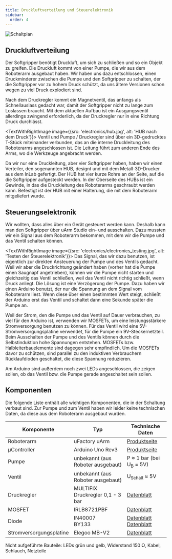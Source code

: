 ```yaml
---
title: Druckluftverteilung und Steuerelektronik
sidebar:
  order: 4
---
```



![Schaltplan]($assets/electronics/circuit_plan.png)

## Druckluftverteilung

Der Softgripper benötigt Druckluft, um sich zu schließen und so ein Objekt zu greifen.
Die Druckluft kommt von einer Pumpe, die wir aus dem Roboterarm ausgebaut haben.
Wir haben uns dazu entschlossen, einen Druckminderer zwischen die Pumpe und den Softgripper zu schalten, der die Softgripper vor zu hohem Druck schützt, da uns ältere Versionen schon wegen zu viel Druck explodiert sind.

Nach dem Druckregler kommt ein Magnetventil, das anfangs als Schnellauslass gedacht war, damit der Softgripper nicht zu lange zum Loslassen braucht.
Mit dem aktuellen Aufbau ist ein Ausgangsventil allerdings zwingend erforderlich, da der Druckregler nur in eine Richtung Druck durchlässt.

<TextWithRightImage image={{src: 'electronics/hub.jpg', alt: 'HUB nach dem Druck'}}>
  Ventil und Pumpe / Druckregler sind über ein 3D-gedrucktes T-Stück miteinander verbunden, das an die interne Druckleitung des Roboterarms angeschlossen ist.
  Die Leitung führt zum anderen Ende des Arms, wo die Werkzeuge angebracht werden.

  Da wir nur eine Druckleitung, aber vier Softgripper haben, haben wir einen Verteiler, den sogenannten HUB, designt und mit dem Metall-3D-Drucker aus dem InLab gefertigt.
  Der HUB hat vier kurze Rohre an der Seite, auf die die Softgripper aufgesteckt werden.
  In der Oberseite des HUBs ist ein Gewinde, in das die Druckleitung des Roboterarms geschraubt werden kann.
  Befestigt ist der HUB mit einer Halterung, die mit dem Roboterarm mitgeliefert wurde.
</TextWithRightImage>

## Steuerungselektronik

Wir wollten, dass alles über ein Gerät gesteuert werden kann.
Deshalb kann man den Softgripper über uArm Studio ein- und ausschalten.
Dazu mussten wir ein Signal aus dem Roboterarm bekommen, mit dem wir die Pumpe und das Ventil schalten können.

<TextWithRightImage image={{src: 'electronics/electronics_testing.jpg', alt: 'Testen der Steuerelektronik'}}>
  Das Signal, das wir dazu benutzen, ist eigentlich zur direkten Ansteuerung der Pumpe und des Ventils gedacht.
  Weil wir aber die Druckrichtung geändert haben (vorher hat die Pumpe einen Saugnapf angetrieben), können wir die Pumpe nicht starten und gleichzeitig das Ventil schließen, weil das Ventil nicht richtig schließt, wenn Druck anliegt.
  Die Lösung ist eine Verzögerung der Pumpe.
  Dazu haben wir einen Arduino benutzt, der nur die Spannung an dem Signal vom Roboterarm liest.
  Wenn diese über einen bestimmten Wert steigt, schließt der Arduino erst das Ventil und schaltet dann eine Sekunde später die Pumpe an.
</TextWithRightImage>

Weil der Strom, den die Pumpe und das Ventil auf Dauer verbrauchen, zu viel für den Arduino ist, verwenden wir MOSFETs, um eine leistungsstärkere Stromversorgung benutzen zu können.
Für das Ventil wird eine 5V-Stromversorgungsplatine verwendet, für die Pumpe ein 9V-Steckernetzteil.
Beim Ausschalten der Pumpe und des Ventils können durch die Selbstinduktion hohe Spannungen entstehen.
MOSFETs bzw. Halbleiterbauelemente sind dagegen sehr empfindlich.
Um die MOSFETs davor zu schützen, sind parallel zu den induktiven Verbrauchern Rücklaufdioden geschaltet, die diese Spannung reduzieren.

Am Arduino sind außerdem noch zwei LEDs angeschlossen, die zeigen sollen, ob das Ventil bzw. die Pumpe gerade angeschaltet sein sollen.

## Komponenten

Die folgende Liste enthält alle wichtigen Komponenten, die in der Schaltung verbaut sind.
Zur Pumpe und zum Ventil haben wir leider keine technischen Daten, da diese aus dem Roboterarm ausgebaut wurden.

| Komponente              | Typ                               | Technische Daten                                                                                                                                                                       |
|-------------------------|-----------------------------------|----------------------------------------------------------------------------------------------------------------------------------------------------------------------------------------|
| Roboterarm              | uFactory uArm                     | [Produktseite](https://www.ufactory.cc/uarm-collaborative-robot)                                                                                                                       |
| µController             | Arduino Uno Rev3                  | [Produktseite](https://store.arduino.cc/products/arduino-uno-rev3)                                                                                                                     |
| Pumpe                   | unbekannt (aus Roboter ausgebaut) | P ≈ 1 bar (bei U<sub>B</sub> = 5V)                                                                                                                                                     |
| Ventil                  | unbekannt (aus Roboter ausgebaut) | U<sub>Schalt</sub> ≈ 5V                                                                                                                                                                |
| Druckregler             | MULTIFIX Druckregler 0,1 - 3 bar  | [Datenblatt](https://www.landefeld.de/cgi/main.cgi?DISPLAY=artikel_datenblatt&param_0=280290)                                                                                          |
| MOSFET                  | IRLB8721PBF                       | [Datenblatt](https://www.infineon.com/dgdl/irlb8721pbf.pdf?fileId=5546d462533600a40153566056732591)                                                                                    |
| Diode                   | IN40007<br/>BY133                 | [Datenblatt](https://pdf1.alldatasheet.com/datasheet-pdf/view/329387/CHENG-YI/IN4007.html)<br/>[Datenblatt](https://pdf1.alldatasheet.com/datasheet-pdf/view/204783/DIOTEC/BY133.html) |
| Stromversorgungsplatine | Elegoo MB-V2                      | [Datenblatt](http://www.pgccphy.net/1020/datasheets/ELEGOO%20Breadboard%20Power%20Supply%20Module.pdf)                                                                                 |

Nicht aufgeführte Bauteile: LEDs grün und gelb, Widerstand 150 Ω, Kabel, Schlauch, Netzteile
